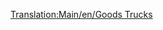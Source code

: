 [[Translation:Main/en/Goods Trucks]]{{en/-}}{{hu/Navbox Közúti járművek}}
{{hu/Közúti járművek|name     = Balogh áruszállító
  |img      = Balogh_Goods_Truck.png
  |price    = £4,387 ($8,774) 
  |speed    = 48 km/h (30 mph)
  |annual   = £421 ($842)
  |designed = 1936
  |life     = 15
  |capacity = 14 láda [[Main/hu/Áru|áru]]
}}
{{hu/Közúti járművek|name     = Craighead áruszállító
  |img      = Craighead_Goods_Truck.png
  |price    = £5,330 ($10,660) 
  |speed    = 88 km/h (55 mph)
  |annual   = £787 ($1,574)
  |designed = 1974
  |life     = 15
  |capacity = 16 láda [[Main/hu/Áru|áru]]
}}
{{hu/Közúti járművek|name     = Goss áruszállító
  |img      = Goss_Goods_Truck.png
  |price    = £5,740 ($11,480)  
  |speed    = 112 km/h (70 mph)
  |annual   = £1,125 ($2,250)
  |designed = 2005
  |life     = 15
  |capacity = 18 láda [[Main/hu/Áru|áru]]
}}